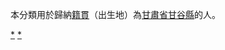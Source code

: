 {{Catnav|頁面分類|各種主題的頁面分類|依中国各省来作的分类|各地中国人|甘肃人|天水人}}
{{Catnav|頁面分類|人物|各國人物|中国人|各地中国人|甘肃人|天水人}}

本分類用於歸納[[籍貫|籍貫]]（出生地）為[[甘肅省|甘肅省]][[甘谷縣|甘谷縣]]的人。

[[Category:天水人|*]]
[[Category:甘谷县|*]]